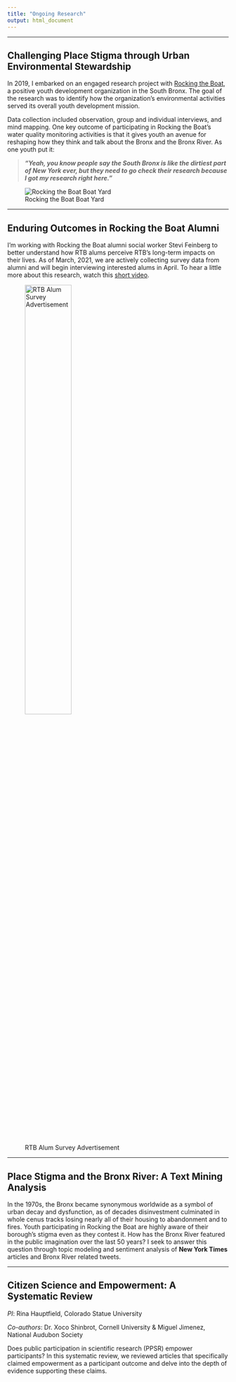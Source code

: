 ```yaml
---
title: "Ongoing Research"
output: html_document
---
```

*************
## Challenging Place Stigma through Urban Environmental Stewardship

In 2019, I embarked on an engaged research project with [Rocking the Boat](https://rockingtheboat.org/), a positive youth development organization in the South Bronx. The goal of the research was to identify how the organization's environmental activities served its overall youth development mission. 

Data collection included observation, group and individual interviews, and mind mapping. One key outcome of participating in Rocking the Boat's water quality monitoring activities is that it gives youth an avenue for reshaping how they think and talk about the Bronx and the Bronx River. As one youth put it:

>***"Yeah, you know people say the South Bronx is like the dirtiest part of New York ever, but they need to go check their research because I got my research right here."***

![Rocking the Boat Boat Yard](C:/Users/Annie Armstrong/Documents/Github/personal/boatyard.jpg)

**************************

## Enduring Outcomes in Rocking the Boat Alumni

I’m working with Rocking the Boat alumni social worker Stevi Feinberg to better understand how RTB alums perceive RTB's long-term impacts on their lives. As of March, 2021, we are actively collecting survey data from alumni and will begin interviewing interested alums in April. To hear a little more about this research, watch this [short video](https://youtu.be/38rvIKKCgeQ). 


![RTB Alum Survey Advertisement](C:/Users/Annie Armstrong/Documents/Github/personal/rtbalumad.jpg){width=50%}

**************************

## Place Stigma and the Bronx River: A Text Mining Analysis

In the 1970s, the Bronx became synonymous worldwide as a symbol of urban decay and dysfunction, as of decades disinvestment culminated in whole cenus tracks losing nearly all of their housing to abandonment and to fires. Youth participating in Rocking the Boat are highly aware of their borough's stigma even as they contest it. How has the Bronx River featured in the public imagination over the last 50 years? I seek to answer this question through topic modeling and sentiment analysis of **New York Times** articles and Bronx River related tweets. 


*************************
## Citizen Science and Empowerment: A Systematic Review
*PI*: Rina Hauptfield, Colorado Statue University

*Co-authors*: Dr. Xoco Shinbrot, Cornell University & Miguel Jimenez, National Audubon Society

Does public participation in scientific research (PPSR) empower participants? In this systematic review, we reviewed articles that specifically claimed empowerment as a participant outcome and delve into the depth of evidence supporting these claims. 

